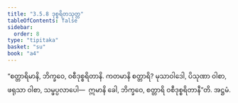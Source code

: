 ```yaml
---
title: "3.5.8 ဒုစ္စရိတသုတ္တ"
tableOfContents: false
sidebar:
  order: 8
type: "tipitaka"
basket: "su"
book: "a4"
---
```



<DynamicBreadcrumb />

<Division number="148" book="a4" e="ch" v="15" p="458">

<Paragraph number="897" book="a4">
“စတ္တာရိမာနိ, ဘိက္ခဝေ, ဝစီဒုစ္စရိတာနိ. ကတမာနိ စတ္တာရိ? မုသာဝါဒေါ, ပိသုဏာ ဝါစာ, ဖရုသာ ဝါစာ, သမ္ဖပ္ပလာပေါ—  ဣမာနိ ခေါ, ဘိက္ခဝေ, စတ္တာရိ ဝစီဒုစ္စရိတာနီ”တိ.

</Paragraph>
</Division>

<Paragraph number="898" type="center" book="a4">
အဋ္ဌမံ.
</Paragraph>
